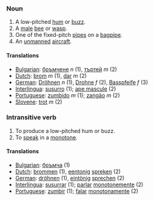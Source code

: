 ===Noun===

# A low-pitched [[hum]] or [[buzz]].
# A [[male]] [[bee]] or [[wasp]].
# One of the fixed-pitch [[pipe]]s on a [[bagpipe]].
# An [[unmanned]] [[aircraft]].

====Translations====
*[[Bulgarian]]: [[бръмчене]] ''n'' (1), [[търтей]] ''m'' (2)
*[[Dutch]]: [[brom]] ''m'' (1), [[dar]] ''m'' (2)
*[[German]]: [[Dröhnen]] ''n'' (1), [[Drohne]] ''f'' (2), [[Basspfeife]] ''f'' (3)
*[[Interlingua]]: [[susurro]] (1); [[ape mascule]] (2)
*[[Portuguese]]: [[zumbido]] ''m'' (1); [[zangão]] ''m'' (2)
*[[Slovene]]: [[trot]] ''m'' (2)

===Intransitive verb===

# To produce a low-pitched hum or buzz.
# To [[speak]] in a [[monotone]].

====Translations====
*[[Bulgarian]]: [[бръмча]] (1)
*[[Dutch]]: [[brommen]] (1), [[eentonig]] [[spreken]] (2)
*[[German]]: [[dröhnen]] (1), [[eintönig]] [[sprechen]] (2)
*[[Interlingua]]: [[susurrar]] (1); [[parlar]] [[monotone]]mente (2)
*[[Portuguese]]: [[zumbir]] (1); [[falar]] [[monótono|monotonamente]] (2)
